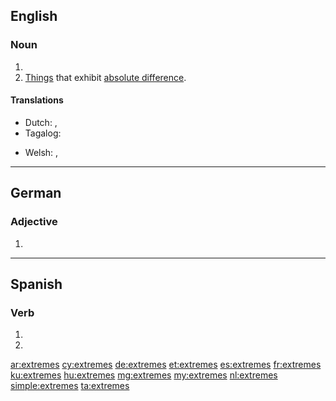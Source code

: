 {{also|extremés|extrêmes}}
==English==

===Noun===
{{head|en|noun plural form}}

# {{plural of|extreme|lang=en}}
# [[things|Things]] that exhibit [[absolute difference]].

====Translations====
{{trans-top|things that exhibit absolute difference}}
* Dutch: {{t+|nl|uitersten|n-p}}, {{t+|nl|extremen|n-p}}
* Tagalog: {{t|tl|mga sukdulan}}
{{trans-mid}}
* Welsh: {{t|cy|begwn}}, {{t|cy|begwn}}
{{trans-bottom}}

----

==German==

===Adjective===
{{head|de|adjective form}}

# {{de-inflected form of|extrem}}

----

==Spanish==

===Verb===
{{es-verb-form}}

# {{es-verb form of|ending=ar|mood=imperative|sense=negative|pers=2|formal=no|number=singular|extremar}}
# {{es-verb form of|ending=ar|mood=subjunctive|tense=present|pers=2|formal=no|number=singular|extremar}}

[[ar:extremes]]
[[cy:extremes]]
[[de:extremes]]
[[et:extremes]]
[[es:extremes]]
[[fr:extremes]]
[[ku:extremes]]
[[hu:extremes]]
[[mg:extremes]]
[[my:extremes]]
[[nl:extremes]]
[[simple:extremes]]
[[ta:extremes]]